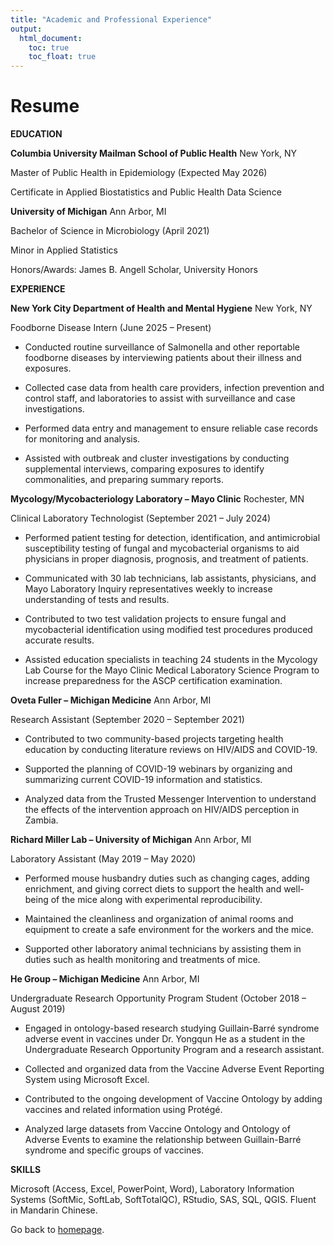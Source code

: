 ```yaml
---
title: "Academic and Professional Experience"
output: 
  html_document:
    toc: true
    toc_float: true
---
```


# Resume

**EDUCATION**

**Columbia University Mailman School of Public Health** New York, NY

Master of Public Health in Epidemiology (Expected May 2026)

Certificate in Applied Biostatistics and Public Health Data Science

**University of Michigan** Ann Arbor, MI

Bachelor of Science in Microbiology (April 2021)

Minor in Applied Statistics   

Honors/Awards: James B. Angell Scholar, University Honors 

**EXPERIENCE**

**New York City Department of Health and Mental Hygiene** New York, NY

Foodborne Disease Intern (June 2025 – Present)

*   Conducted routine surveillance of Salmonella and other reportable foodborne diseases by interviewing patients about their illness and exposures. 

*   Collected case data from health care providers, infection prevention and control staff, and laboratories to assist with surveillance and case investigations.

*   Performed data entry and management to ensure reliable case records for monitoring and analysis.  

*   Assisted with outbreak and cluster investigations by conducting supplemental interviews, comparing exposures to identify commonalities, and preparing summary reports. 


**Mycology/Mycobacteriology Laboratory – Mayo Clinic** Rochester, MN

Clinical Laboratory Technologist (September 2021 – July 2024)

*   Performed patient testing for detection, identification, and antimicrobial susceptibility testing of fungal and mycobacterial organisms to aid physicians in proper diagnosis, prognosis, and treatment of patients.

*   Communicated with 30 lab technicians, lab assistants, physicians, and Mayo Laboratory Inquiry representatives weekly to increase understanding of tests and results.

*   Contributed to two test validation projects to ensure fungal and mycobacterial identification using modified test procedures produced accurate results. 

*   Assisted education specialists in teaching 24 students in the Mycology Lab Course for the Mayo Clinic Medical Laboratory Science Program to increase preparedness for the ASCP certification examination.

**Oveta Fuller – Michigan Medicine** Ann Arbor, MI           

Research Assistant (September 2020 – September 2021)

*   Contributed to two community-based projects targeting health education by conducting literature reviews on HIV/AIDS and COVID-19.

*   Supported the planning of COVID-19 webinars by organizing and summarizing current COVID-19 information and statistics. 

*   Analyzed data from the Trusted Messenger Intervention to understand the effects of the intervention approach on HIV/AIDS perception in Zambia.

**Richard Miller Lab – University of Michigan** Ann Arbor, MI

Laboratory Assistant (May 2019 – May 2020)

*   Performed mouse husbandry duties such as changing cages, adding enrichment, and giving correct diets to support the health and well-being of the mice along with experimental reproducibility. 

*   Maintained the cleanliness and organization of animal rooms and equipment to create a safe environment for the workers and the mice.

*   Supported other laboratory animal technicians by assisting them in duties such as health monitoring and treatments of mice.

**He Group – Michigan Medicine** Ann Arbor, MI

Undergraduate Research Opportunity Program Student (October 2018 – August 2019)

*   Engaged in ontology-based research studying Guillain-Barré syndrome adverse event in vaccines under Dr. Yongqun He as a student in the Undergraduate Research Opportunity Program and a research assistant.

*   Collected and organized data from the Vaccine Adverse Event Reporting System using Microsoft Excel.

*   Contributed to the ongoing development of Vaccine Ontology by adding vaccines and related information using Protégé. 

*   Analyzed large datasets from Vaccine Ontology and Ontology of Adverse Events to examine the relationship between Guillain-Barré syndrome and specific groups of vaccines.

**SKILLS**

Microsoft (Access, Excel, PowerPoint, Word), Laboratory Information Systems (SoftMic, SoftLab, SoftTotalQC), RStudio, SAS, SQL, QGIS. Fluent in Mandarin Chinese.



Go back to [homepage](index.html).